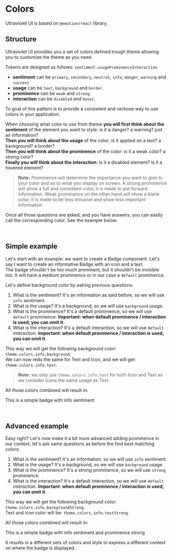 
<Meta title="Customization/Understand Tokens" />

# Colors

Ultraviolet UI is based on `@emotion/react` library.

## Structure

Ultraviolet UI provides you a set of colors defined trough theme allowing you to customize the theme as you need.

Tokens are designed as follows: `sentiment.usageProminenceInteraction`

* **sentiment** can be `primary`, `secondary`, `neutral`, `info`, `danger`, `warning` and `success`
* **usage** can be `text`, `background` and `border`.
* **prominence** can be `weak` and `strong`.
* **interaction** can be `disabled` and `hover`.

To goal of this pattern is to provide a consistent and verbose way to use colors in your application.

When choosing what color to use from theme **you will first think about the sentiment** of the element you want to style: is it a danger? a warning? just an information? <br />
**Then you will think about the usage** of the color: is it applied on a text? a background? a border? <br />
**Then you will think about the prominence** of the color: is it a weak color? a strong color? <br />
**Finally you will think about the interaction**: is it a disabled element? is it a hovered element? <br />

> **Note:** Prominence will determine the importance you want to give to your color and so to what you display on screen.
> A strong prominence will show a full and consistent color, it is made to put forward information.
> Weak prominence on the other hand will show a blank color, it is made to be less intrusive
> and show less important information.

Once all those questions are asked, and you have answers, you can easily call the corresponding color. See the example below.

<p> </p>

## Simple example

Let's start with an example: we want to create a Badge component. Let's say I want to create an informative Badge with an icon and a text. <br />
The badge shouldn't be too much prominent, but it shouldn't be invisible too. It will have a medium prominence or in our case a `default` prominence.

Let's define background color by asking previous questions:

1. What is the sentiment? It's an information as said before, so we will use `info` sentiment.
2. What is the usage? It's a background, so we will use `background` usage.
3. What is the prominence? It's a default prominence, so we will use `default` prominence. **Important: when default prominence / interaction is used, you can omit it**.
4. What is the interaction? It's a default interaction, so we will use `default` interaction. **Important: when default prominence / interaction is used, you can omit it**.

This way we will get the following background color: `theme.colors.info.background`. <br />
We can now redo the same for Text and Icon, and we will get: `theme.colors.info.text`.

> **Note:** we only use `theme.colors.info.text` for both Icon and Text as we consider Icons the same usage as Text.

All those colors combined will result in:

<ThemeWrapper>
  <Badge variant="info">This is a simple badge with info sentiment</Badge>
</ThemeWrapper>

<p> </p>

## Advanced example

Easy right? Let's now make it a bit more advanced adding prominence in our context, let's ask same questions as before the find best matching colors:

1. What is the sentiment? It's an information, so we will use `info` sentiment.
2. What is the usage? It's a background, so we will use `background` usage.
3. What is the prominence? It's a strong prominence, so we will use `strong` prominence.
4. What is the interaction? It's a default interaction, so we will use `default` interaction. **Important: when default prominence / interaction is used, you can omit it**.

This way we will get the following background color: `theme.colors.info.backgroundStrong`. <br />
Text and Icon color will be: `theme.colors.info.textStrong`.

All those colors combined will result in:

<ThemeWrapper>
  <Badge variant="info" prominence="strong">
    This is a simple badge with info sentiment and prominence strong
  </Badge>
</ThemeWrapper>

It results in a different sets of colors and style to express a different context on where the badge is displayed.
